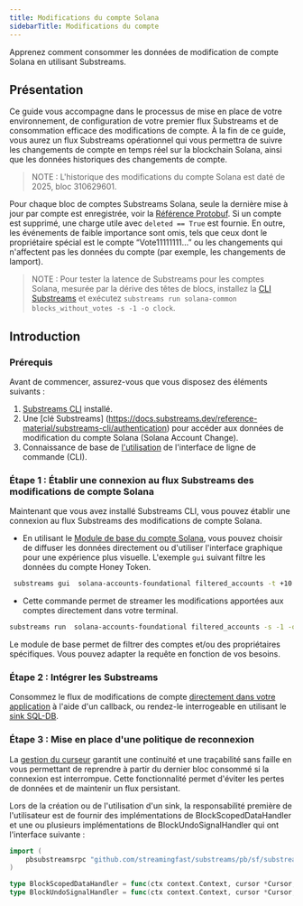 ```yaml
---
title: Modifications du compte Solana
sidebarTitle: Modifications du compte
---
```


Apprenez comment consommer les données de modification de compte Solana en utilisant Substreams.

## Présentation

Ce guide vous accompagne dans le processus de mise en place de votre environnement, de configuration de votre premier flux Substreams et de consommation efficace des modifications de compte. À la fin de ce guide, vous aurez un flux Substreams opérationnel qui vous permettra de suivre les changements de compte en temps réel sur la blockchain Solana, ainsi que les données historiques des changements de compte.

> NOTE : L'historique des modifications du compte Solana est daté de 2025, bloc 310629601.

Pour chaque bloc de comptes Substreams Solana, seule la dernière mise à jour par compte est enregistrée, voir la [Référence Protobuf](https://buf.build/streamingfast/firehose-solana/file/main:sf/solana/type/v1/account.proto). Si un compte est supprimé, une charge utile avec `deleted == True` est fournie. En outre, les événements de faible importance sont omis, tels que ceux dont le propriétaire spécial est le compte “Vote11111111…” ou les changements qui n'affectent pas les données du compte (par exemple, les changements de lamport).

> NOTE : Pour tester la latence de Substreams pour les comptes Solana, mesurée par la dérive des têtes de blocs, installez la [CLI Substreams](https://docs.substreams.dev/reference-material/substreams-cli/installing-the-cli) et exécutez `substreams run solana-common blocks_without_votes -s -1 -o clock`.

## Introduction

### Prérequis

Avant de commencer, assurez-vous que vous disposez des éléments suivants :

1. [Substreams CLI](https://docs.substreams.dev/reference-material/substreams-cli/installing-the-cli) installé.
2. Une [clé Substreams] (https://docs.substreams.dev/reference-material/substreams-cli/authentication) pour accéder aux données de modification du compte Solana (Solana Account Change).
3. Connaissance de base de [l'utilisation](https://docs.substreams.dev/reference-material/substreams-cli/command-line-interface) de l'interface de ligne de commande (CLI).

### Étape 1 : Établir une connexion au flux Substreams des modifications de compte Solana

Maintenant que vous avez installé Substreams CLI, vous pouvez établir une connexion au flux Substreams des modifications de compte Solana.

- En utilisant le [Module de base du compte Solana](https://substreams.dev/packages/solana-accounts-foundational/latest), vous pouvez choisir de diffuser les données directement ou d'utiliser l'interface graphique pour une expérience plus visuelle. L'exemple `gui` suivant filtre les données du compte Honey Token.

```bash
 substreams gui  solana-accounts-foundational filtered_accounts -t +10 -p filtered_accounts="owner:TokenkegQfeZyiNwAJbNbGKPFXCWuBvf9Ss623VQ5DA || account:4vMsoUT2BWatFweudnQM1xedRLfJgJ7hswhcpz4xgBTy"
```

- Cette commande permet de streamer les modifications apportées aux comptes directement dans votre terminal.

```bash
substreams run  solana-accounts-foundational filtered_accounts -s -1 -o clock
```

Le module de base permet de filtrer des comptes et/ou des propriétaires spécifiques. Vous pouvez adapter la requête en fonction de vos besoins.

### Étape 2 : Intégrer les Substreams

Consommez le flux de modifications de compte [directement dans votre application](https://docs.substreams.dev/how-to-guides/sinks/stream) à l'aide d'un callback, ou rendez-le interrogeable en utilisant le [sink SQL-DB](https://docs.substreams.dev/how-to-guides/sinks/sql-sink).

### Étape 3 : Mise en place d'une politique de reconnexion

La [gestion du curseur](https://docs.substreams.dev/reference-material/reliability-guarantees) garantit une continuité et une traçabilité sans faille en vous permettant de reprendre à partir du dernier bloc consommé si la connexion est interrompue. Cette fonctionnalité permet d'éviter les pertes de données et de maintenir un flux persistant.

Lors de la création ou de l'utilisation d'un sink, la responsabilité première de l'utilisateur est de fournir des implémentations de BlockScopedDataHandler et une ou plusieurs implémentations de BlockUndoSignalHandler qui ont l'interface suivante :

```go
import (
	pbsubstreamsrpc "github.com/streamingfast/substreams/pb/sf/substreams/rpc/v2"
)

type BlockScopedDataHandler = func(ctx context.Context, cursor *Cursor, data *pbsubstreamsrpc.BlockScopedData) error
type BlockUndoSignalHandler = func(ctx context.Context, cursor *Cursor, undoSignal *pbsubstreamsrpc.BlockUndoSignal) error
```
